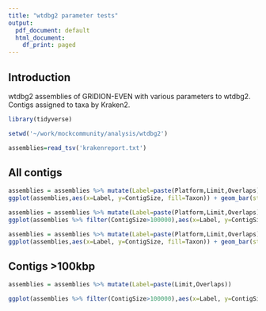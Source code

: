 ```yaml
---
title: "wtdbg2 parameter tests"
output:
  pdf_document: default
  html_document:
    df_print: paged
---
```


## Introduction

wtdbg2 assemblies of GRIDION-EVEN with various parameters to wtdbg2. Contigs assigned to taxa by Kraken2.

```r
library(tidyverse)
```

```r
setwd('~/work/mockcommunity/analysis/wtdbg2')
```

```r
assemblies=read_tsv('krakenreport.txt')
```

## All contigs

```r
assemblies = assemblies %>% mutate(Label=paste(Platform,Limit,Overlaps))
ggplot(assemblies,aes(x=Label, y=ContigSize, fill=Taxon)) + geom_bar(stat="identity") + coord_flip() + theme(axis.text.x = element_text(angle = 90, hjust = 1))
```

```r
assemblies = assemblies %>% mutate(Label=paste(Platform,Limit,Overlaps))
ggplot(assemblies %>% filter(ContigSize>100000),aes(x=Label, y=ContigSize, fill=Taxon)) + geom_bar(stat="identity") + coord_flip() + theme(axis.text.x = element_text(angle = 90, hjust = 1))
```


```r
assemblies = assemblies %>% mutate(Label=paste(Platform,Limit,Overlaps))
ggplot(assemblies,aes(x=Label, y=ContigSize, fill=Taxon)) + geom_bar(stat="identity", colour="black", size=0.2) +theme(axis.text.x = element_text(angle = 90, hjust = 1))
```

## Contigs >100kbp

```r
assemblies = assemblies %>% mutate(Label=paste(Limit,Overlaps))

ggplot(assemblies %>% filter(ContigSize>100000),aes(x=Label, y=ContigSize, fill=Taxon)) + geom_bar(stat="identity", colour="black", size=0.2) +theme(axis.text.x = element_text(angle = 90, hjust = 1))
```
